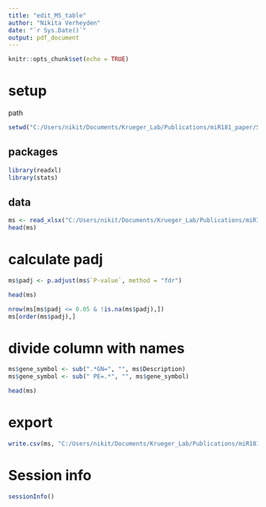 ```yaml
---
title: "edit_MS_table"
author: "Nikita Verheyden"
date: "`r Sys.Date()`"
output: pdf_document
---
```


```r
knitr::opts_chunk$set(echo = TRUE)
```


# setup

path
```r
setwd("C:/Users/nikit/Documents/Krueger_Lab/Publications/miR181_paper/Supporting_scripts/MS")

```

## packages
```r
library(readxl)
library(stats)
```

## data
```r
ms <- read_xlsx("C:/Users/nikit/Documents/Krueger_Lab/Publications/miR181_paper/Supporting_scripts/MS/Massspec_new_mouse_raw.xlsx", sheet = 2)
head(ms)
```


# calculate padj
```r
ms$padj <- p.adjust(ms$`P-value`, method = "fdr")

head(ms)

nrow(ms[ms$padj <= 0.05 & !is.na(ms$padj),])
ms[order(ms$padj),]
```

# divide column with names
```r
ms$gene_symbol <- sub(".*GN=", "", ms$Description)
ms$gene_symbol <- sub(" PE=.*", "", ms$gene_symbol)

head(ms)
```

# export
```r
write.csv(ms, "C:/Users/nikit/Documents/Krueger_Lab/Publications/miR181_paper/Figure2/MS_data_MMU_02082023.csv")
```

# Session info
```r
sessionInfo()
```



